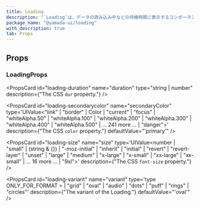 ```yaml
---
title: Loading
description: "`Loading`は、データの読み込み中などの待機時間に表示するコンポーネントです。"
package_name: "@yamada-ui/loading"
with_description: true
tab: Props
---
```


## Props

### LoadingProps

<PropsCard
  id="loading-duration"
  name="duration"
  type="string | number"
  description={"The CSS `dur` property."}
/>

<PropsCard
  id="loading-message"
  name="message"
  type="type ONLY_FOR_FORMAT =
  | string
  | number
  | boolean
  | ReactElement<any, string | JSXElementConstructor<any>>
  | Iterable<ReactNode>
  | ReactPortal"
/>

<PropsCard
  id="loading-secondarycolor"
  name="secondaryColor"
  type='UIValue<"link" | "border" | Color | "current" | "focus" | "whiteAlpha.50" | "whiteAlpha.100" | "whiteAlpha.200" | "whiteAlpha.300" | "whiteAlpha.400" | "whiteAlpha.500" | ... 241 more ... | "danger">'
  description={"The CSS `color` property."}
  defaultValue="'primary'"
/>

<PropsCard
  id="loading-size"
  name="size"
  type='UIValue<number | "small" | (string & {}) | "-moz-initial" | "inherit" | "initial" | "revert" | "revert-layer" | "unset" | "large" | "medium" | "x-large" | "x-small" | "xx-large" | "xx-small" | ... 16 more ... | "9xl">'
  description={"The CSS `font-size` property."}
/>

<PropsCard
  id="loading-variant"
  name="variant"
  type='type ONLY_FOR_FORMAT =
  | "grid"
  | "oval"
  | "audio"
  | "dots"
  | "puff"
  | "rings"
  | "circles"'
  description={"The variant of the Loading."}
  defaultValue="'oval'"
/>

